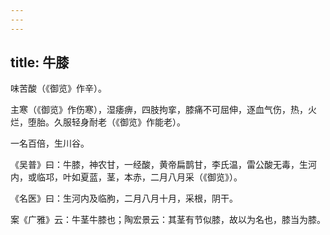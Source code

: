 ```yaml
---
---
---
```

title: 牛膝
---



味苦酸（《御览》作辛）。

主寒（《御览》作伤寒），湿痿痹，四肢拘挛，膝痛不可屈伸，逐血气伤，热，火烂，堕胎。久服轻身耐老（《御览》作能老）。

一名百倍，生川谷。

《吴普》曰：牛膝，神农甘，一经酸，黄帝扁鹊甘，李氏温，雷公酸无毒，生河内，或临邛，叶如夏蓝，茎，本赤，二月八月采（《御览》）。

《名医》曰：生河内及临朐，二月八月十月，采根，阴干。

案《广雅》云：牛茎牛膝也；陶宏景云：其茎有节似膝，故以为名也，膝当为膝。